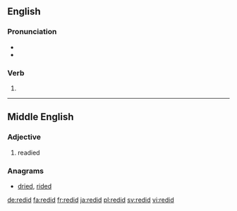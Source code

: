 ==English==

===Pronunciation===
* {{IPA|/ɹi.dɪd/|lang=en}}
* {{rhymes|ɪd|lang=en}}

===Verb===
{{head|en|verb form}}

# {{en-simple past of|redo}}

----

==Middle English==

===Adjective===
{{head|enm|adjective}}

# readied

===Anagrams===
* [[dried#English|dried]], [[rided#English|rided]]

[[de:redid]]
[[fa:redid]]
[[fr:redid]]
[[ja:redid]]
[[pl:redid]]
[[sv:redid]]
[[vi:redid]]